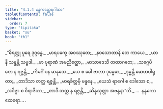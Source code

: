 ```yaml
---
title: "4.1.4 နန္ဒကတ္ထေရဂါထာ"
tableOfContents: false
sidebar:
  order: 7
type: "tipitaka"
basket: "su"
book: "th1"
---
```



<DynamicBreadcrumb />

<Division number="279" book="th1">

<Paragraph number="518" type="verses" book="th1">
_“ဓိရတ္ထု ပူရေ ဒုဂ္ဂန္ဓေ,_  
_မာရပက္ခေ အဝဿုတေ;_  
_နဝသောတာနိ တေ ကာယေ,_  
_ယာနိ သန္ဒန္တိ သဗ္ဗဒါ._  

</Paragraph>

</Division>
<Division number="280" book="th1">

<Paragraph number="519" type="verses" book="th1">
_မာ ပုရာဏံ အမညိတ္ထော,_  
_မာသာဒေသိ တထာဂတေ;_  
_သဂ္ဂေပိ တေ န ရဇ္ဇန္တိ,_  
_ကိမင်္ဂံ ပန မာနုသေ._  

</Paragraph>

</Division>
<Division number="281" book="th1">

<Paragraph number="520" type="verses" book="th1">
_ယေ စ ခေါ ဗာလာ ဒုမ္မေဓာ,_  
_ဒုမ္မန္တီ မောဟပါရုတာ;_  
_တာဒိသာ တတ္ထ ရဇ္ဇန္တိ,_  
_မာရခိတ္တမှိ ဗန္ဓနေ._  

</Paragraph>

</Division>
<Division number="282" book="th1">

<Paragraph number="521" type="verses" book="th1">
_ယေသံ ရာဂေါ စ ဒေါသော စ,_  
_အဝိဇ္ဇာ စ ဝိရာဇိတာ;_  
_တာဒီ တတ္ထ န ရဇ္ဇန္တိ,_  
_ဆိန္နသုတ္တာ အဗန္ဓနာ”တိ._  


</Paragraph>
</Division>

<Paragraph number="522" type="center" book="th1">
…  နန္ဒကော ထေရော… .
</Paragraph>